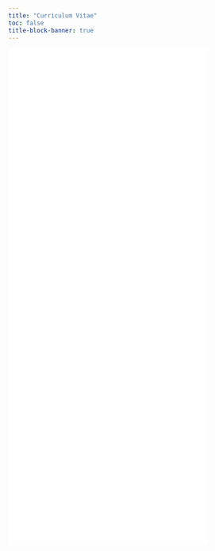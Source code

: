 ```yaml
---
title: "Curriculum Vitae"
toc: false
title-block-banner: true
---
```


![](pak_CV.pdf){width=80% height=1000}

